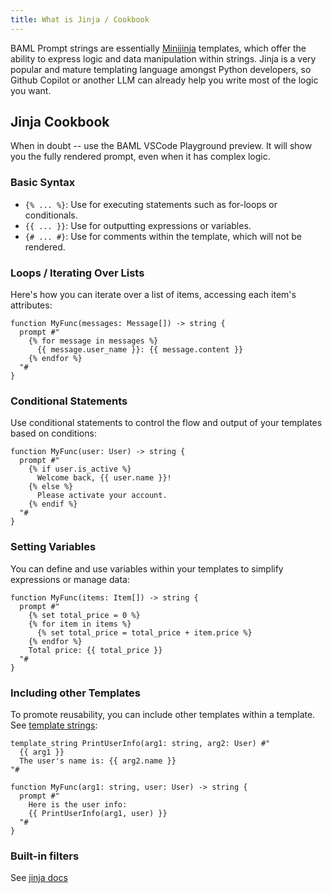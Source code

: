 ```yaml
---
title: What is Jinja / Cookbook
---
```



BAML Prompt strings are essentially [Minijinja](https://docs.rs/minijinja/latest/minijinja/filters/index.html#functions) templates, which offer the ability to express logic and data manipulation within strings. Jinja is a very popular and mature templating language amongst Python developers, so Github Copilot or another LLM can already help you write most of the logic you want.

## Jinja Cookbook

When in doubt -- use the BAML VSCode Playground preview. It will show you the fully rendered prompt, even when it has complex logic.

### Basic Syntax 

- `{% ... %}`: Use for executing statements such as for-loops or conditionals.
- `{{ ... }}`: Use for outputting expressions or variables.
- `{# ... #}`: Use for comments within the template, which will not be rendered.

### Loops / Iterating Over Lists

Here's how you can iterate over a list of items, accessing each item's attributes:

```jinja Jinja
function MyFunc(messages: Message[]) -> string {
  prompt #"
    {% for message in messages %}
      {{ message.user_name }}: {{ message.content }}
    {% endfor %}
  "#
}
```

### Conditional Statements

Use conditional statements to control the flow and output of your templates based on conditions:

```jinja Jinja
function MyFunc(user: User) -> string {
  prompt #"
    {% if user.is_active %}
      Welcome back, {{ user.name }}!
    {% else %}
      Please activate your account.
    {% endif %}
  "#
}
```

### Setting Variables

You can define and use variables within your templates to simplify expressions or manage data:

```jinja
function MyFunc(items: Item[]) -> string {
  prompt #"
    {% set total_price = 0 %}
    {% for item in items %}
      {% set total_price = total_price + item.price %}
    {% endfor %}
    Total price: {{ total_price }}
  "#
}
```

### Including other Templates

To promote reusability, you can include other templates within a template. See [template strings](/ref/baml/template_string):

```baml
template_string PrintUserInfo(arg1: string, arg2: User) #"
  {{ arg1 }}
  The user's name is: {{ arg2.name }}
"#

function MyFunc(arg1: string, user: User) -> string {
  prompt #"
    Here is the user info:
    {{ PrintUserInfo(arg1, user) }}
  "#
}
```

### Built-in filters
See [jinja docs](https://jinja.palletsprojects.com/en/3.1.x/templates/#list-of-builtin-filters)